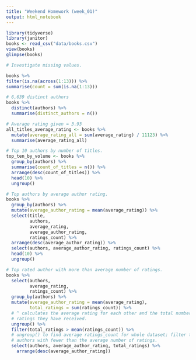 ```yaml
---
title: "Weekend Homework (week_01)"
output: html_notebook
---
```


```r
library(tidyverse)
library(janitor)
books <- read_csv("data/books.csv")
view(books)
glimpse(books)
```

```r
# Investigate missing values.

books %>% 
filter(is.na(across(1:13))) %>% 
summarise(count = sum(is.na(1:13)))

```
```r

# 6,639 distinct authors
books %>% 
  distinct(authors) %>% 
  summarise(distinct_authors = n())

# Average rating given = 3.93
all_titles_average_rating <- books %>% 
  mutate(average_rating_all = sum(average_rating) / 11123) %>% 
  summarise(average_rating_all)

# Top 10 authors by number of titles.
top_ten_by_volume <- books %>% 
  group_by(authors) %>% 
  summarise(count_of_titles = n()) %>% 
  arrange(desc(count_of_titles)) %>% 
  head(10) %>% 
  ungroup()

# Top authors by average author rating.
books %>% 
  group_by(authors) %>% 
  mutate(average_author_rating = mean(average_rating)) %>% 
  select(title, 
         authors, 
         average_rating, 
         average_author_rating,
         ratings_count) %>% 
  arrange(desc(average_author_rating)) %>% 
  select(authors, average_author_rating, ratings_count) %>% 
  head(10) %>% 
  ungroup()

# Top rated author with more than average number of ratings.
books %>% 
  select(authors, 
         average_rating, 
         ratings_count) %>% 
  group_by(authors) %>% 
  mutate(average_author_rating = mean(average_rating),
         total_ratings = sum(ratings_count)) %>%
  # ^ calculates the average rating for each other and the total number of 
  # ratings they have received.
  ungroup() %>% 
  filter(total_ratings > mean(ratings_count)) %>% 
  # ungroup() to find average ratings_count for whole dataset; filter to remove
  # authors with fewer than the average number of ratings.
  select(authors, average_author_rating, total_ratings) %>% 
    arrange(desc(average_author_rating)) 

```


